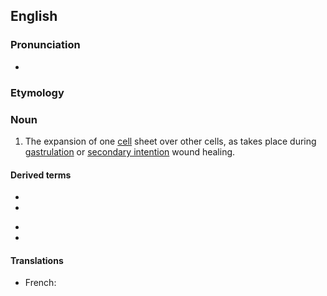 ==English==

===Pronunciation===
* {{IPA|ɛˈpɪbəli|lang=en}}

===Etymology===
{{bor|en|grc|ἐπιβολή||addition}}

===Noun===
{{en-noun|-|epibolies}}
{{wikipedia}}

# {{lb|en|embryology}} The expansion of one [[cell]] sheet over other cells, as takes place during [[gastrulation]] or [[secondary intention]] wound healing.

====Derived terms====
{{der-top}}
* {{l|en|epibolic}}
* {{l|en|epibolically}}
{{der-mid}}
* {{l|en|epibolization}}
* {{l|en|epibolize}}
{{der-bottom}}

====Translations====
{{trans-top|the expansion of one cell sheet over other cells, as takes place during gastrulation or secondary intention wound healing}}
* French: {{t|fr|épibolie|m}}
{{trans-mid}}
{{trans-bottom}}